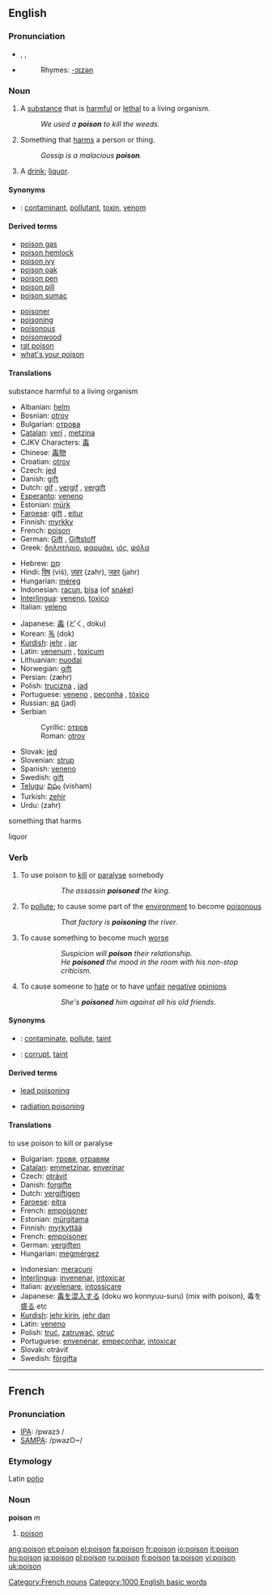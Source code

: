 {{see|poisson}}

==English==
{{wikipedia}}

===Pronunciation===
*{{AHD|poi'zən}}, {{IPA|/ˈpɔɪz(ə)n/}}, {{SAMPA|/"pOIz(@)n/}}
*{{audio|en-us-poison.ogg|Audio (US)}}
*:Rhymes: [[Rhymes:English:-ɔɪzən|-ɔɪzən]]

===Noun===
{{en-noun}}

# A [[substance]] that is [[harmful]] or [[lethal]] to a living organism.
#: ''We used a '''poison''' to kill the weeds.''
# Something that [[harm]]s a person or thing.
#: ''Gossip is a malacious '''poison'''.''
# {{idiomatic}} A [[drink]]; [[liquor]].

====Synonyms====
*{{italbrac|substance that is harmful}}: [[contaminant]], [[pollutant]], [[toxin]], [[venom]]

====Derived terms====
{{top2}}
*[[poison gas]]
*[[poison hemlock]]
*[[poison ivy]]
*[[poison oak]]
*[[poison pen]]
*[[poison pill]]
*[[poison sumac]]
{{mid}}
*[[poisoner]]
*[[poisoning]]
*[[poisonous]]
*[[poisonwood]]
*[[rat poison]]
*[[what's your poison]]
{{bottom}}

====Translations====
{{COW trans}}

;substance harmful to a living organism
{{top}}
*Albanian: [[helm]] {{m}}
*Bosnian: [[otrov#Bosnian|otrov]] {{m}}
*Bulgarian: [[отрова]] {{f}}
*[[Catalan]]: [[verí]] {{m}}, [[metzina]] {{f}}
*CJKV Characters: [[毒]]
*Chinese: [[毒物]]
*Croatian: [[otrov]] {{m}}
*Czech: [[jed]]  {{m}}
*Danish: [[gift]]
*Dutch: [[gif]] {{n}}, [[vergif]] {{n}}, [[vergift]] {{n}}
*[[Esperanto]]: [[veneno]]
*Estonian: [[mürk]]
*[[Faroese]]: [[gift]] {{f}}, [[eitur]] {{n}}
*Finnish: [[myrkky]]
*French: [[#French|poison]] {{m}}
*German: [[Gift]] {{n}}, [[Giftstoff]] {{m}}
*Greek: [[δηλητήριο]], [[φαρμάκι]], [[ιός]], [[φόλα]]
<!-- most of this should move to entries:
:a: [[δηλητήριο]] [ðiliˈtiriˌo̞] {{n}} (any harmful and/or lethal substance)
:b: [[φαρμάκι]] [farˈmaci] {{n}} [lethal substances used to commit homicides or suicides (means also "sorrow" and "chagrin")]
:c: [[ιός]] [iˈo̞s] {{m}} [venom of reptiles and insects (means “virus” too)]
:d: [[φόλα]] [ˈfo̞la] {{f}} (poisoned food used to exterminate invading animals like rats) -->
*Hebrew: [[סם|סַם]] {{m}}
*Hindi: [[विष]] (viś), [[ज़हर]] (zahr), [[जहर]] (jahr)
*Hungarian: [[méreg]]
*Indonesian: [[racun]], [[bisa]] (of [[snake]])
*[[Interlingua]]: [[veneno]], [[toxico]]
*Italian: [[veleno]] {{m}}
{{mid}}
*Japanese: [[毒]] (どく, doku)
*Korean: [[독]] (dok)
*[[Kurdish]]: [[jehr]] {{f}}, [[jar]] {{f}}
*Latin: [[venenum]] {{n}}, [[toxicum]] {{n}}
*Lithuanian: [[nuodai]] {{n}}
*Norwegian: [[gift]] {{c}}
*Persian: {{FAchar|[[زهر]]}} (zæhr)
*Polish: [[trucizna]] {{f}}, [[jad]] {{n}}
*Portuguese: [[veneno]] {{m}}, [[peçonha]] {{f}}, [[tóxico]] {{m}}
*Russian: [[яд]] (jad)
*Serbian
*:Cyrillic: [[отров#Serbian|отров]] {{m}}
*:Roman: [[otrov#Serbian|otrov]] {{m}}
*Slovak: [[jed]]  {{m}}
*Slovenian: [[strup]]  {{m}}
*Spanish: [[veneno]] {{m}}
*Swedish: [[gift#Swedish|gift]] {{n}}
*[[Telugu]]: [[విషం]] (visham)
*Turkish: [[zehir]]
*Urdu: {{URchar|[[زہر]]}} (zahr) {{m}}
{{bottom}}

;something that harms
{{top}}
{{bottom}}

;liquor
{{top}}
{{bottom}}

===Verb===
{{en-verb}}

# {{transitive}} To use poison to [[kill]] or [[paralyse]] somebody
#::''The assassin '''poisoned''' the king.''
# {{transitive}} To [[pollute]]; to cause some part of the [[environment]] to become [[poisonous]]
#::''That factory is '''poisoning''' the river.''
# {{transitive}} To cause something to become much [[worse]]
#::''Suspicion will '''poison''' their relationship.''
#::''He '''poisoned''' the mood in the room with his non-stop criticism.''
# {{transitive}} To cause someone to [[hate]] or to have [[unfair]] [[negative]] [[opinion]]s
#::''She's '''poisoned''' him against all his old friends.''

====Synonyms====
*{{italbrac|to pollute}}: [[contaminate]], [[pollute]], [[taint]]
*{{italbrac|to cause to become worse}}: [[corrupt]], [[taint]]

====Derived terms====
{{top2}}
*[[lead poisoning]]
{{mid2}}
*[[radiation poisoning]]
{{bottom}}

====Translations====
{{COW trans}}

;to use poison to kill or paralyse
{{top}}
*Bulgarian: [[тровя]], [[отравям]]
*[[Catalan]]: [[emmetzinar]], [[enverinar]]
*Czech: [[otrávit]]
*Danish: [[forgifte]]
*Dutch: [[vergiftigen]]
*[[Faroese]]: [[eitra]]
*French: [[empoisoner]]
*Estonian: [[mürgitama]]
*Finnish: [[myrkyttää]]
*French: [[empoisoner]]
*German: [[vergiften]]
*Hungarian: [[megmérgez]]
{{mid}}
*Indonesian: [[racun|meracuni]]
*[[Interlingua]]: [[invenenar]], [[intoxicar]]
*Italian: [[avvelenare]], [[intossicare]]
*Japanese: [[毒]]を[[混入]]する (doku wo konnyuu-suru) (mix with poison), 毒を[[盛る]] etc
*[[Kurdish]]: [[jehr kirin]], [[jehr dan]]
*Latin: [[veneno]]
*Polish: [[truć]], [[zatruwać]], [[otruć]]
*Portuguese: [[envenenar]], [[empeçonhar]], [[intoxicar]]
*Slovak: otráviť
*Swedish: [[förgifta]]
{{bottom}}



----

==French==
===Pronunciation===
*[[w:IPA|IPA]]: /pwazɔ̃ /
*[[w:SAMPA|SAMPA]]: /pwazO~/
===Etymology===
Latin [[potio]]
===Noun===
'''poison''' ''m''

# [[#English|poison]]

[[Category:French nouns]]
[[Category:1000 English basic words]]

[[ang:poison]]
[[et:poison]]
[[el:poison]]
[[fa:poison]]
[[fr:poison]]
[[io:poison]]
[[it:poison]]
[[hu:poison]]
[[ja:poison]]
[[pl:poison]]
[[ru:poison]]
[[fi:poison]]
[[ta:poison]]
[[vi:poison]]
[[uk:poison]]